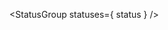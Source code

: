 
<StatusGroup statuses={ status } />

<Title />

<Description />

> **Note:** This component is still in a "prototype" state until it can be further tested in implementations such as navigations and other areas. Wherever possible, we will try to keep the core funcationality the same going forward and will communicate any potential breaking changes before updating the System.

<Primary />
<ArgsTable story={PRIMARY_STORY} />
<Stories />

## Twig
- [Usage](#usage)
- **Macro reference**
  - [Dropdown](#dropdown-buttonoptions-contentoptions-dropdownoptions-)
  - [DropdownMenu](#dropdownmenu-buttonoptions-contentoptions-dropdownoptions-)

### Macro reference

#### `Dropdown( buttonOptions, contentOptions, dropdownOptions )`

Default Dropdown component.

`buttonOptions`

| Param        | Default                               | Values | Description                                        |
|--------------|---------------------------------------|--------|----------------------------------------------------|
| `class`      | `miz-button--primary dropdown-toggle` | String | Additional classes appended to the dropdown button |
| `attributes` | `id:'defaultDropdownButtonID'`        | Object | Attributes to be applied to the dropdown button    |
| `text`       | `'Dropdown button'`                   | String | The text to be displayed on the dropdown button    |

`contentOptions`

| Param        | Default                              | Values | Description                                          |
|--------------|--------------------------------------|--------|------------------------------------------------------|
| `class`      | `miz-dropdown-content dropdown-menu` | String | Additional classes appended to the dropdown content  |
| `attributes` | `null`                               | Object | Attributes to be applied to the dropdown content     |
| `content`    | `'No content'`                       | Array  | The content to be displayed for the dropdown content |

`dropdownOptions`

| Param        | Default                 | Values | Description                                 |
|--------------|-------------------------|--------|---------------------------------------------|
| `class`      | `miz-dropdown dropdown` | String | Additional classes appended to the dropdown |
| `attributes` | `null`                  | Object | Attributes to be applied to the dropdown    |

### `DropdownMenu( buttonOptions, contentOptions, dropdownOptions )`

`buttonOptions`

| Param        | Default                               | Values | Description                                        |
|--------------|---------------------------------------|--------|----------------------------------------------------|
| `class`      | `miz-button--primary dropdown-toggle` | String | Additional classes appended to the dropdown button |
| `attributes` | `id:'defaultDropdownButtonID'`        | Object | Attributes to be applied to the dropdown button    |
| `text`       | `'Dropdown button'`                   | String | The text to be displayed on the dropdown button    |

`contentOptions`

| Param        | Default                                                | Values | Description                                          |
|--------------|--------------------------------------------------------|--------|------------------------------------------------------|
| `class`      | `miz-dropdown-content dropdown-menu miz-dropdown-menu` | String | Additional classes appended to the dropdown content  |
| `attributes` | `null`                                                 | Object | Attributes to be applied to the dropdown content     |
| `content`    | `'No content'`                                         | Array  | The content to be displayed for the dropdown content |

`dropdownOptions`

| Param        | Default                                    | Values | Description                                 |
|--------------|--------------------------------------------|--------|---------------------------------------------|
| `class`      | `miz-dropdown dropdown miz-dropdown--menu` | String | Additional classes appended to the dropdown |
| `attributes` | `null`                                     | Object | Attributes to be applied to the dropdown    |
